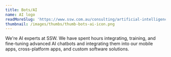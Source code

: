 ```yaml
---
title: Bots/AI
name: AI logo
readMoreSlug: 'https://www.ssw.com.au/consulting/artificial-intelligence'
thumbnail: /images/thumbs/thumb-bots-ai-icon.png
---
```


We're AI experts at SSW. We have spent hours integrating, training, and fine-tuning advanced AI chatbots and integrating them into our mobile apps, cross-platform apps, and custom software solutions.
